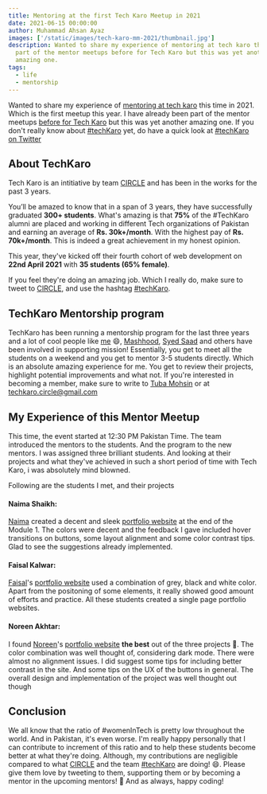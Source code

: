 ```yaml
---
title: Mentoring at the first Tech Karo Meetup in 2021
date: 2021-06-15 00:00:00
author: Muhammad Ahsan Ayaz
images: ['/static/images/tech-karo-mm-2021/thumbnail.jpg']
description: Wanted to share my experience of mentoring at tech karo this time. I have been
  part of the mentor meetups before for Tech Karo but this was yet another
  amazing one.
tags:
  - life
  - mentorship
---
```


Wanted to share my experience of [mentoring at tech karo](https://www.linkedin.com/feed/update/urn:li:activity:6811285354465894400/) this time in 2021. Which is the first meetup this year. I have already been part of the mentor meetups [before for Tech Karo](https://twitter.com/search?q=%23TechKaro%20%40muhd_ahsanayaz&src=typeahead_click) but this was yet another amazing one. If you don't really know about [#techKaro](https://twitter.com/hashtag/TechKaro?src=hashtag_click) yet, do have a quick look at [#techKaro on Twitter](https://twitter.com/hashtag/TechKaro?src=hashtag_click)

## About TechKaro

Tech Karo is an intitiative by team [CIRCLE](https://twitter.com/CIRCLEwomen_)
and has been in the works for the past 3 years.

You’ll be amazed to know that in a span of 3 years, they have successfully
graduated **300+ students**. What's amazing is that **75%** of the #TechKaro
alumni are placed and working in different Tech organizations of Pakistan and
earning an average of **Rs. 30k+/month**. With the highest pay of **Rs.
70k+/month**. This is indeed a great achievement in my honest opinion.

This year, they've kicked off their fourth cohort of web development on **22nd
April 2021** with **35 students (65% female)**.

<ImageWithBg
  title="Women power"
  alt="Women power gif"
  src="https://media.giphy.com/media/3oKIPdQnwoQJilRHji/giphy.gif"
  backgroundColor="transparent"
/>

If you feel they're doing an amazing job. Which I really do, make sure to tweet
to [CIRCLE](https://twitter.com/CIRCLEwomen_), and use the hashtag
[#techKaro](https://twitter.com/hashtag/TechKaro).

## TechKaro Mentorship program

<ImageWithBg
  title="Motivating Gif"
  alt="Motivating Gif"
  src="https://media.giphy.com/media/zbFxbOrry09DdjS9h9/giphy.gif"
  backgroundColor="transparent"
/>

TechKaro has been running a mentorship program for the last three years and a
lot of cool people like [me](https://twitter.com/muhd_ahsanayaz) 😄,
[Mashhood](https://twitter.com/mashhoodr),
[Syed Saad](https://twitter.com/SaadQamar96) and others have been involved in
supporting mission! Essentially, you get to meet all the students on a weekend
and you get to mentor 3-5 students directly. Which is an absolute amazing
experience for me. You get to review their projects, highlight potential
improvements and what not. If you're interested in becoming a member, make sure
to write to [Tuba Mohsin](https://twitter.com/tubamohsin94) or at
[techkaro.circle@gmail.com](mailto:techkaro.circle@gmail.com)

## My Experience of this Mentor Meetup

This time, the event started at 12:30 PM Pakistan Time. The team introduced the
mentors to the students. And the program to the new mentors. I was assigned
three brilliant students. And looking at their projects and what they've
achieved in such a short period of time with Tech Karo, i was absolutely mind
blowned.

<ImageWithBg
  title="Mind blown"
  alt="Mind blown gif"
  src="https://media.giphy.com/media/0NwSQpGY6ipgOSt8LL/giphy.gif"
  backgroundColor="transparent"
/>

Following are the students I met, and their projects

#### Naima Shaikh:

[Naima](https://twitter.com/NaimaShaykh) created a decent and sleek
[portfolio website](https://naima-shk.github.io/Circle-Web-Development/Module-1-end-Project/)
at the end of the Module 1. The colors were decent and the feedback I gave
included hover transitions on buttons, some layout alignment and some color
contrast tips. Glad to see the suggestions already implemented.

<a href="https://naima-shk.github.io/Circle-Web-Development/Module-1-end-Project/" target="_blank">
  <ImageWithBg
    title="View test data in stripe dashboard"
    alt="View test data in stripe dashboard"
    src="/static/images/tech-karo-mm-2021/naima-portfolio.png"
    caption="Portfolio website - Naima Sheikh"
    backgroundColor="transparent"
  />
</a>

#### Faisal Kalwar:

[Faisal](https://twitter.com/Faisalkalwar8?s=09)'s
[portfolio website](https://faisal-kalwar.github.io/Portfolio-module-end-project/)
used a combination of grey, black and white color. Apart from the positoning of
some elements, it really showed good amount of efforts and practice. All these
students created a single page portfolio websites.

<a href="https://faisal-kalwar.github.io/Portfolio-module-end-project/" target="_blank">
  <ImageWithBg
    title="View test data in stripe dashboard"
    alt="View test data in stripe dashboard"
    src="/static/images/tech-karo-mm-2021/faisal-portfolio.png"
    caption="Portfolio website - Faisal Kalwar"
    backgroundColor="transparent"
  />
</a>

#### Noreen Akhtar:

I found [Noreen](https://twitter.com/NOREENAKHTAR96)'s
[portfolio website](https://noreen-akhtar.github.io/portfolio/) **the best** out
of the three projects 🎉. The color combination was well thought of, considering
dark mode. There were almost no alignment issues. I did suggest some tips for
including better contrast in the site. And some tips on the UX of the buttons in
general. The overall design and implementation of the project was well thought
out though

<a href="https://noreen-akhtar.github.io/portfolio/" target="_blank">
  <ImageWithBg
    title="View test data in stripe dashboard"
    alt="View test data in stripe dashboard"
    src="/static/images/tech-karo-mm-2021/noreen-portfolio.png"
    caption="Portfolio website - Noreen Akhtar"
    backgroundColor="transparent"
  />
</a>

## Conclusion

We all know that the ratio of #womenInTech is pretty low throughout the world.
And in Pakistan, it's even worse. I'm really happy personally that I can
contribute to increment of this ratio and to help these students become better
at what they're doing. Although, my contributions are negligible compared to
what [CIRCLE](https://twitter.com/CIRCLEwomen_) and the team
[#techKaro](https://twitter.com/hashtag/TechKaro) are doing! 😄. Please give
them love by tweeting to them, supporting them or by becoming a mentor in the
upcoming mentors! 🎉 And as always, happy coding!
